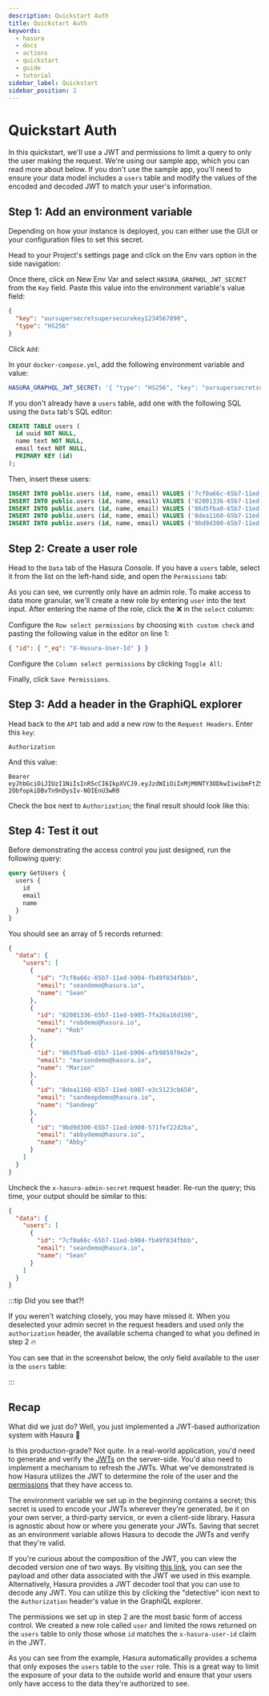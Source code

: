 ```yaml
---
description: Quickstart Auth
title: Quickstart Auth
keywords:
  - hasura
  - docs
  - actions
  - quickstart
  - guide
  - tutorial
sidebar_label: Quickstart
sidebar_position: 2
---
```



# Quickstart Auth

In this quickstart, we'll use a JWT and permissions to limit a query to only the user making the request. We're using
our sample app, which you can read more about below. If you don't use the sample app, you'll need to ensure your data
model includes a `users` table and modify the values of the encoded and decoded JWT to match your user's information.

<SampleAppBlock />

## Step 1: Add an environment variable

Depending on how your instance is deployed, you can either use the GUI or your configuration files to set this secret.

<Tabs groupId="user-preference">
<TabItem value="cloud" label="Cloud">

Head to your Project's settings page and click on the Env vars option in the side navigation:

<Thumbnail
  src="/img/auth/quickstart/auth-jwt_getting-started-guide_2.18.0_env.png"
  alt="Authentication and authorization with Hasura"
  className="no-shadow overview-img"
/>

Once there, click on New Env Var and select `HASURA_GRAPHQL_JWT_SECRET` from the `Key` field. Paste this value into the
environment variable's value field:

```json
{
  "key": "oursupersecretsupersecurekey1234567890",
  "type": "HS256"
}
```

Click `Add`:

<Thumbnail
  src="/img/auth/quickstart/auth-jwt_getting-started-guide_2.18.0_env-add.png"
  alt="Authentication and authorization with Hasura"
  className="no-shadow overview-img"
/>
</TabItem>
<TabItem value="self-hosted" label="Self-hosted">

In your `docker-compose.yml`, add the following environment variable and value:

```yaml
HASURA_GRAPHQL_JWT_SECRET: '{ "type": "HS256", "key": "oursupersecretsupersecurekey1234567890" }'
```

If you don't already have a `users` table, add one with the following SQL using the `Data` tab's SQL editor:

```sql
CREATE TABLE users (
  id uuid NOT NULL,
  name text NOT NULL,
  email text NOT NULL,
  PRIMARY KEY (id)
);
```

Then, insert these users:

```sql
INSERT INTO public.users (id, name, email) VALUES ('7cf0a66c-65b7-11ed-b904-fb49f034fbbb', 'Sean', 'seandemo@hasura.io');
INSERT INTO public.users (id, name, email) VALUES ('82001336-65b7-11ed-b905-7fa26a16d198', 'Rob', 'robdemo@hasura.io');
INSERT INTO public.users (id, name, email) VALUES ('86d5fba0-65b7-11ed-b906-afb985970e2e', 'Marion', 'mariondemo@hasura.io');
INSERT INTO public.users (id, name, email) VALUES ('8dea1160-65b7-11ed-b907-e3c5123cb650', 'Sandeep', 'sandeepdemo@hasura.io');
INSERT INTO public.users (id, name, email) VALUES ('9bd9d300-65b7-11ed-b908-571fef22d2ba', 'Abby', 'abbydemo@hasura.io');
```

</TabItem>
</Tabs>

## Step 2: Create a user role

Head to the `Data` tab of the Hasura Console. If you have a `users` table, select it from the list on the left-hand
side, and open the `Permissions` tab:

<Thumbnail
  src="/img/auth/quickstart/auth-jwt_getting-started-guide_2.18.0_default-roles.png"
  alt="Authentication and authorization with Hasura"
  className="no-shadow overview-img"
/>

As you can see, we currently only have an admin role. To make access to data more granular, we'll create a new role by
entering `user` into the text input. After entering the name of the role, click the ❌ in the `select` column:

<Thumbnail
  src="/img/auth/quickstart/auth-jwt_getting-started-guide_2.18.0_add-user-role.png"
  alt="Authentication and authorization with Hasura"
  className="no-shadow overview-img"
/>

Configure the `Row select permissions` by choosing `With custom check` and pasting the following value in the editor on
line 1:

```json
{ "id": { "_eq": "X-Hasura-User-Id" } }
```

Configure the `Column select permissions` by clicking `Toggle All`:

<Thumbnail
  src="/img/auth/quickstart/auth-jwt_getting-started-guide_2.18.0_configure-user-role.png"
  alt="Authentication and authorization with Hasura"
  className="no-shadow overview-img"
/>

Finally, click `Save Permissions`.

## Step 3: Add a header in the GraphiQL explorer

Head back to the `API` tab and add a new row to the `Request Headers`. Enter this `key`:

```plaintext
Authorization
```

And this value:

```plaintext
Bearer eyJhbGciOiJIUzI1NiIsInR5cCI6IkpXVCJ9.eyJzdWIiOiIxMjM0NTY3ODkwIiwibmFtZSI6IlNlYW4iLCJlbWFpbCI6InNlYW5kZW1vQGhhc3VyYS5pbyIsImlhdCI6MTUxNjIzOTAyMiwiaHR0cHM6Ly9oYXN1cmEuaW8vand0L2NsYWltcyI6eyJ4LWhhc3VyYS1hbGxvd2VkLXJvbGVzIjpbInVzZXIiLCJhZG1pbiJdLCJ4LWhhc3VyYS1kZWZhdWx0LXJvbGUiOiJ1c2VyIiwieC1oYXN1cmEtdXNlci1pZCI6IjdjZjBhNjZjLTY1YjctMTFlZC1iOTA0LWZiNDlmMDM0ZmJiYiJ9fQ.jSp42PsCa4r-2ObfopkiDBvTn9nDysIv-NOIEnU3wR0
```

Check the box next to `Authorization`; the final result should look like this:

<Thumbnail
  src="/img/auth/quickstart/auth-jwt_getting-started-guide_2.18.0_add-auth-header.png"
  alt="Authentication and authorization with Hasura"
  className="no-shadow overview-img"
/>

## Step 4: Test it out

Before demonstrating the access control you just designed, run the following query:

```graphql
query GetUsers {
  users {
    id
    email
    name
  }
}
```

You should see an array of 5 records returned:

```json
{
  "data": {
    "users": [
      {
        "id": "7cf0a66c-65b7-11ed-b904-fb49f034fbbb",
        "email": "seandemo@hasura.io",
        "name": "Sean"
      },
      {
        "id": "82001336-65b7-11ed-b905-7fa26a16d198",
        "email": "robdemo@hasura.io",
        "name": "Rob"
      },
      {
        "id": "86d5fba0-65b7-11ed-b906-afb985970e2e",
        "email": "mariondemo@hasura.io",
        "name": "Marion"
      },
      {
        "id": "8dea1160-65b7-11ed-b907-e3c5123cb650",
        "email": "sandeepdemo@hasura.io",
        "name": "Sandeep"
      },
      {
        "id": "9bd9d300-65b7-11ed-b908-571fef22d2ba",
        "email": "abbydemo@hasura.io",
        "name": "Abby"
      }
    ]
  }
}
```

Uncheck the `x-hasura-admin-secret` request header. Re-run the query; this time, your output should be similar to this:

```json
{
  "data": {
    "users": [
      {
        "id": "7cf0a66c-65b7-11ed-b904-fb49f034fbbb",
        "email": "seandemo@hasura.io",
        "name": "Sean"
      }
    ]
  }
}
```

:::tip Did you see that?!

If you weren't watching closely, you may have missed it. When you deselected your admin secret in the request headers
and used only the `authorization` header, the available schema changed to what you defined in step 2 🔥

You can see that in the screenshot below, the only field available to the user is the `users` table:

<Thumbnail
  src="/img/auth/quickstart/auth-jwt_getting-started-guide_2.18.0_user-schema.png"
  alt="Authentication and authorization with Hasura"
  className="no-shadow overview-img"
/>

:::

## Recap

What did we just do? Well, you just implemented a JWT-based authorization system with Hasura 🎉

Is this production-grade? Not quite. In a real-world application, you'd need to generate and verify the
[JWTs](/auth/authentication/jwt.mdx) on the server-side. You'd also need to implement a mechanism to refresh the JWTs.
What we've demonstrated is how Hasura utilizes the JWT to determine the role of the user and the
[permissions](/auth/authorization/index.mdx) that they have access to.

The environment variable we set up in the beginning contains a secret; this secret is used to encode your JWTs wherever
they're generated, be it on your own server, a third-party service, or even a client-side library. Hasura is agnostic
about how or where you generate your JWTs. Saving that secret as an environment variable allows Hasura to decode the
JWTs and verify that they're valid.

If you're curious about the composition of the JWT, you can view the decoded version one of two ways. By visiting
[this link](https://jwt.io/#debugger-io?token=eyJhbGciOiJIUzI1NiIsInR5cCI6IkpXVCJ9.eyJzdWIiOiIxMjM0NTY3ODkwIiwibmFtZSI6IlNlYW4iLCJlbWFpbCI6InNlYW5kZW1vQGhhc3VyYS5pbyIsImlhdCI6MTUxNjIzOTAyMiwiaHR0cHM6Ly9oYXN1cmEuaW8vand0L2NsYWltcyI6eyJ4LWhhc3VyYS1hbGxvd2VkLXJvbGVzIjpbInVzZXIiLCJhZG1pbiJdLCJ4LWhhc3VyYS1kZWZhdWx0LXJvbGUiOiJ1c2VyIiwieC1oYXN1cmEtdXNlci1pZCI6IjdjZjBhNjZjLTY1YjctMTFlZC1iOTA0LWZiNDlmMDM0ZmJiYiJ9fQ.FQJp6we0EFXWtmeqcM3-gAqxeNURL3Qa6AMDM6qv2NE),
you can see the payload and other data associated with the JWT we used in this example. Alternatively, Hasura provides a
JWT decoder tool that you can use to decode any JWT. You can utilize this by clicking the "detective" icon next to the
`Authorization` header's value in the GraphiQL explorer.

The permissions we set up in step 2 are the most basic form of access control. We created a new role called `user` and
limited the rows returned on the `users` table to only those whose `id` matches the `x-hasura-user-id` claim in the JWT.

As you can see from the example, Hasura automatically provides a schema that only exposes the `users` table to the
`user` role. This is a great way to limit the exposure of your data to the outside world and ensure that your users only
have access to the data they're authorized to see.
